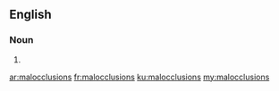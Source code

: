 ==English==

===Noun===
{{head|en|noun plural form}}

# {{plural of|malocclusion|lang=en}}

[[ar:malocclusions]]
[[fr:malocclusions]]
[[ku:malocclusions]]
[[my:malocclusions]]
